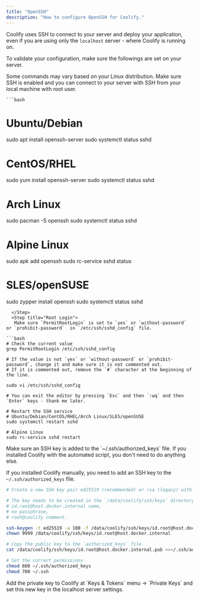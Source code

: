 ```yaml
---
title: "OpenSSH"
description: "How to configure OpenSSH for Coolify."
---
```


Coolify uses SSH to connect to your server and deploy your application, even if you are using only the `localhost` server - where Coolify is running on.

To validate your configuration, make sure the followings are set on your server.

<Warning>
Some commands may vary based on your Linux distribution.
</Warning>

<Steps>
  <Step title="SSH Enabled">
    Make sure SSH is enabled and you can connect to your server with SSH from your local machine with root user.

    ```bash
# Ubuntu/Debian
sudo apt install openssh-server
sudo systemctl status sshd

# CentOS/RHEL
sudo yum install openssh-server
sudo systemctl status sshd

# Arch Linux
sudo pacman -S openssh
sudo systemctl status sshd

# Alpine Linux
sudo apk add openssh
sudo rc-service sshd status

# SLES/openSUSE
sudo zypper install openssh
sudo systemctl status sshd
```
  </Step>
  <Step title="Root Login">
   Make sure `PermitRootLogin` is set to `yes` or `without-password` or `prohibit-password`  in `/etc/ssh/sshd_config` file.

```bash
# Check the current value
grep PermitRootLogin /etc/ssh/sshd_config

# If the value is not `yes` or `without-password` or `prohibit-password`, change it and make sure it is not commented out.
# If it is commented out, remove the `#` character at the beginning of the line.

sudo vi /etc/ssh/sshd_config

# You can exit the editor by pressing `Esc` and then `:wq` and then `Enter` keys - thank me later.

# Restart the SSH service
# Ubuntu/Debian/CentOS/RHEL/Arch Linux/SLES/openSUSE
sudo systemctl restart sshd

# Alpine Linux
sudo rc-service sshd restart

```
  </Step>
    <Step title="SSH Key set on the Server">
   Make sure an SSH key is added to the `~/.ssh/authorized_keys` file.
If you installed Coolify with the automated script, you don't need to do anything else. 

If you installed Coolify manually, you need to add an SSH key to the `~/.ssh/authorized_keys` file.

```bash
# Create a new SSH key pair ed25519 (recommended) or rsa (legacy) with the following command.

# The key needs to be created in the `/data/coolify/ssh/keys` directory with,
# id.root@host.docker.internal name,
# no passphrase,
# root@coolify comment.

ssh-keygen -t ed25519 -a 100 -f /data/coolify/ssh/keys/id.root@host.docker.internal -q -N "" -C root@coolify
chown 9999 /data/coolify/ssh/keys/id.root@host.docker.internal

# Copy the public key to the `authorized_keys` file
cat /data/coolify/ssh/keys/id.root@host.docker.internal.pub >>~/.ssh/authorized_keys

# Set the correct permissions
chmod 600 ~/.ssh/authorized_keys
chmod 700 ~/.ssh
```
  </Step>
      <Step title="SSH Key set in Coolify">
Add the private key to Coolify at `Keys & Tokens` menu -> `Private Keys` and set this new key in the localhost server settings.

  </Step>
  </Steps>

